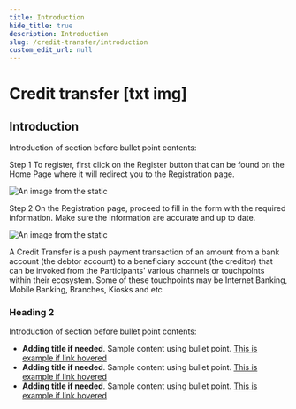 ```yaml
---
title: Introduction
hide_title: true
description: Introduction
slug: /credit-transfer/introduction
custom_edit_url: null
---
```


<Breadcrumbs/>

# Credit transfer [txt img]

## Introduction

<p className="t14sm-t16lg">
  Introduction of section before bullet point contents:
</p>

<p className="t14sm-t16lg">
  <span className="t14sm-t16lg bold">Step 1 </span>
  To register, first click on the Register button that can be found on the Home Page where it will redirect you to the Registration page.
</p>


![An image from the static](/img/example-image.png)

<p className="t14sm-t16lg">
  <span className="t14sm-t16lg bold">Step 2 </span>
  On the Registration page, proceed to fill in the form with the required information. Make sure the information are accurate and up to date.
</p>

<div className="w-50-desktop">

  ![An image from the static](/img/example-image.png)

</div>


<p className="t14sm-t16lg">
  A Credit Transfer is a push payment transaction of an amount from a bank account (the debtor account) to a beneficiary account (the creditor) that can be invoked from the Participants' various channels or touchpoints within their ecosystem. Some of these touchpoints may be Internet Banking, Mobile Banking, Branches, Kiosks and etc
</p>

### Heading 2

<p className="t14sm-t16lg">
  Introduction of section before bullet point contents:
</p>

- **Adding title if needed**. Sample content using bullet point. <a href="/fi-server" className="t14sm-t16lg blue-link bold">This is example if link hovered</a>  
- **Adding title if needed**. Sample content using bullet point. <a href="/fi-server" className="t14sm-t16lg blue-link bold">This is example if link hovered</a>  
- **Adding title if needed**. Sample content using bullet point. <a href="/fi-server" className="t14sm-t16lg blue-link bold">This is example if link hovered</a>  